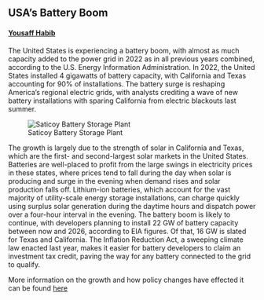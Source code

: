 ## USA's Battery Boom
#### [Yousaff Habib](https://www.linkedin.com/in/yousaff-habib-6684891a5/)

The United States is experiencing a battery boom, with almost as much capacity added to the power grid in 2022 as in all previous years combined, according to the U.S. Energy Information Administration. In 2022, the United States installed 4 gigawatts of battery capacity, with California and Texas accounting for 90% of installations. The battery surge is reshaping America's regional electric grids, with analysts crediting a wave of new battery installations with sparing California from electric blackouts last summer.

![Saticoy Battery Storage Plant](https://eepower.com/uploads/articles/saticoy-battery-storage-plant-fig1.jpg)


The growth is largely due to the strength of solar in California and Texas, which are the first- and second-largest solar markets in the United States. Batteries are well-placed to profit from the large swings in electricity prices in these states, where prices tend to fall during the day when solar is producing and surge in the evening when demand rises and solar production falls off. Lithium-ion batteries, which account for the vast majority of utility-scale energy storage installations, can charge quickly using surplus solar generation during the daytime hours and dispatch power over a four-hour interval in the evening. The battery boom is likely to continue, with developers planning to install 22 GW of battery capacity between now and 2026, according to EIA figures. Of that, 16 GW is slated for Texas and California. The Inflation Reduction Act, a sweeping climate law enacted last year, makes it easier for battery developers to claim an investment tax credit, paving the way for any battery connected to the grid to qualify.

More information on the growth and how policy changes have effected it can be found [here](https://www.scientificamerican.com/article/u-s-battery-installations-soared-in-2022-reshaping-power-grids/)

